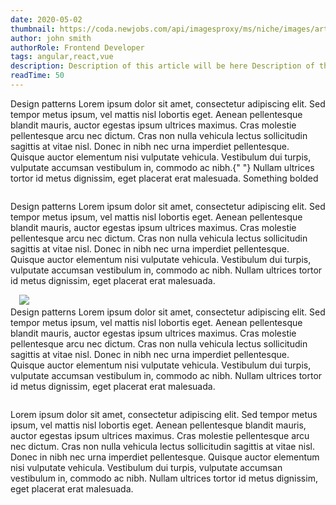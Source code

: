 ```yaml
---
date: 2020-05-02
thumbnail: https://coda.newjobs.com/api/imagesproxy/ms/niche/images/articles/Mack/javascript.jpg
author: john smith
authorRole: Frontend Developer
tags: angular,react,vue
description: Description of this article will be here Description of this artic here Description of this article will be here
readTime: 50
---
```


<Section>
  <XL>Design patterns</XL>
  <M>
    Lorem ipsum dolor sit amet, consectetur adipiscing elit. Sed tempor metus
    ipsum, vel mattis nisl lobortis eget. Aenean pellentesque blandit mauris,
    auctor egestas ipsum ultrices maximus. Cras molestie pellentesque arcu nec
    dictum. Cras non nulla vehicula lectus sollicitudin sagittis at vitae nisl.
    Donec in nibh nec urna imperdiet pellentesque. Quisque auctor elementum nisi
    vulputate vehicula. Vestibulum dui turpis, vulputate accumsan vestibulum in,
    commodo ac nibh.{" "}
    <Link href="https://raw.githubusercontent.com/polubis/ProjectManagementApp/master/src/consts.ts">
      Nullam ultrices tortor id metus dignissim, eget placerat
    </Link>
    erat malesuada.
    <M bold primary>Something bolded</M>
  </M>
  <Code description="Example of React code snippet">
    <deckgo-highlight-code src="https://raw.githubusercontent.com/polubis/ProjectManagementApp/master/src/consts.ts"></deckgo-highlight-code>
  </Code>
</Section>

<Section>
  <XL>Design patterns</XL>
  <M>
    Lorem ipsum dolor sit amet, consectetur adipiscing elit. Sed tempor metus
    ipsum, vel mattis nisl lobortis eget. Aenean pellentesque blandit mauris,
    auctor egestas ipsum ultrices maximus. Cras molestie pellentesque arcu nec
    dictum. Cras non nulla vehicula lectus sollicitudin sagittis at vitae nisl.
    Donec in nibh nec urna imperdiet pellentesque. Quisque auctor elementum nisi
    vulputate vehicula. Vestibulum dui turpis, vulputate accumsan vestibulum in,
    commodo ac nibh. Nullam ultrices tortor id metus dignissim, eget placerat
    erat malesuada.
  </M>
  <Code description="Example of React code snippet">
    <deckgo-highlight-code src="https://raw.githubusercontent.com/polubis/ProjectManagementApp/master/src/consts.ts"></deckgo-highlight-code>
  </Code>

  <Img src="https://images.pexels.com/photos/912110/pexels-photo-912110.jpeg?auto=compress&cs=tinysrgb&dpr=1&w=500" description='Example of Image' />
</Section>

<Section>
  <XL>Design patterns</XL>
  <M>
    Lorem ipsum dolor sit amet, consectetur adipiscing elit. Sed tempor metus
    ipsum, vel mattis nisl lobortis eget. Aenean pellentesque blandit mauris,
    auctor egestas ipsum ultrices maximus. Cras molestie pellentesque arcu nec
    dictum. Cras non nulla vehicula lectus sollicitudin sagittis at vitae nisl.
    Donec in nibh nec urna imperdiet pellentesque. Quisque auctor elementum nisi
    vulputate vehicula. Vestibulum dui turpis, vulputate accumsan vestibulum in,
    commodo ac nibh. Nullam ultrices tortor id metus dignissim, eget placerat
    erat malesuada.
  </M>
  <Code description="Example of React code snippet">
    <deckgo-highlight-code src="https://raw.githubusercontent.com/polubis/ProjectManagementApp/master/src/consts.ts"></deckgo-highlight-code>
  </Code>
</Section>

<Summary>
  <M>
    Lorem ipsum dolor sit amet, consectetur adipiscing elit. Sed tempor metus
    ipsum, vel mattis nisl lobortis eget. Aenean pellentesque blandit mauris,
    auctor egestas ipsum ultrices maximus. Cras molestie pellentesque arcu nec
    dictum. Cras non nulla vehicula lectus sollicitudin sagittis at vitae nisl.
    Donec in nibh nec urna imperdiet pellentesque. Quisque auctor elementum nisi
    vulputate vehicula. Vestibulum dui turpis, vulputate accumsan vestibulum in,
    commodo ac nibh. Nullam ultrices tortor id metus dignissim, eget placerat
    erat malesuada.
  </M>
</Summary>
